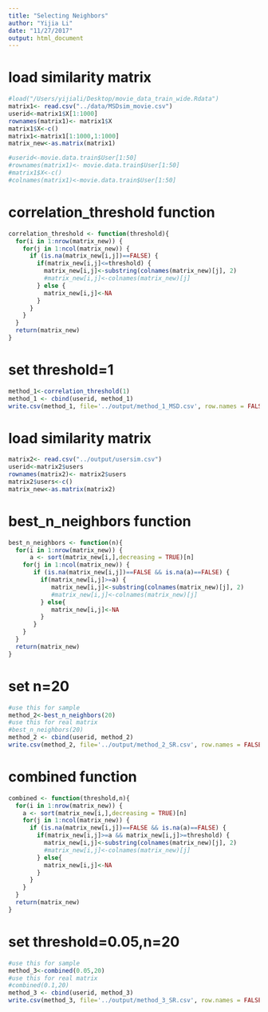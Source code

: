 ```yaml
---
title: "Selecting Neighbors"
author: "Yijia Li"
date: "11/27/2017"
output: html_document
---
```


# load similarity matrix
```r
#load("/Users/yijiali/Desktop/movie_data_train_wide.Rdata")
matrix1<- read.csv("../data/MSDsim_movie.csv")
userid<-matrix1$X[1:1000]
rownames(matrix1)<- matrix1$X
matrix1$X<-c()
matrix1<-matrix1[1:1000,1:1000]
matrix_new<-as.matrix(matrix1)

#userid<-movie.data.train$User[1:50]
#rownames(matrix1)<- movie.data.train$User[1:50]
#matrix1$X<-c()
#colnames(matrix1)<-movie.data.train$User[1:50]
```

# correlation_threshold function
```r
correlation_threshold <- function(threshold){
  for(i in 1:nrow(matrix_new)) {
    for(j in 1:ncol(matrix_new)) {
      if (is.na(matrix_new[i,j])==FALSE) {
        if(matrix_new[i,j]<=threshold) {
          matrix_new[i,j]<-substring(colnames(matrix_new)[j], 2)
          #matrix_new[i,j]<-colnames(matrix_new)[j]
        } else {
          matrix_new[i,j]<-NA
        }
      }
    }
  }
  return(matrix_new)
}
```

# set threshold=1
```r
method_1<-correlation_threshold(1)
method_1 <- cbind(userid, method_1)
write.csv(method_1, file='../output/method_1_MSD.csv', row.names = FALSE)
```

# load similarity matrix
```r
matrix2<- read.csv("../output/usersim.csv")
userid<-matrix2$users
rownames(matrix2)<- matrix2$users
matrix2$users<-c()
matrix_new<-as.matrix(matrix2)
```

# best_n_neighbors function
```r
best_n_neighbors <- function(n){
  for(i in 1:nrow(matrix_new)) {
      a <- sort(matrix_new[i,],decreasing = TRUE)[n]
    for(j in 1:ncol(matrix_new)) {
       if (is.na(matrix_new[i,j])==FALSE && is.na(a)==FALSE) {
         if(matrix_new[i,j]>=a) {
            matrix_new[i,j]<-substring(colnames(matrix_new)[j], 2)
            #matrix_new[i,j]<-colnames(matrix_new)[j]
         } else{
            matrix_new[i,j]<-NA
         }
       }
    }
  }
  return(matrix_new)
}
```

# set n=20
```r
#use this for sample
method_2<-best_n_neighbors(20)
#use this for real matrix
#best_n_neighbors(20)
method_2 <- cbind(userid, method_2)
write.csv(method_2, file='../output/method_2_SR.csv', row.names = FALSE)
```

# combined function
```r
combined <- function(threshold,n){
  for(i in 1:nrow(matrix_new)) {
    a <- sort(matrix_new[i,],decreasing = TRUE)[n]
    for(j in 1:ncol(matrix_new)) {
      if (is.na(matrix_new[i,j])==FALSE && is.na(a)==FALSE) {
        if(matrix_new[i,j]>=a && matrix_new[i,j]>=threshold) {
          matrix_new[i,j]<-substring(colnames(matrix_new)[j], 2)
          #matrix_new[i,j]<-colnames(matrix_new)[j]
        } else{
          matrix_new[i,j]<-NA
        }
      }
    }
  }
  return(matrix_new)
}
```

# set threshold=0.05,n=20
```r
#use this for sample
method_3<-combined(0.05,20)
#use this for real matrix
#combined(0.1,20)
method_3 <- cbind(userid, method_3)
write.csv(method_3, file='../output/method_3_SR.csv', row.names = FALSE)
```

